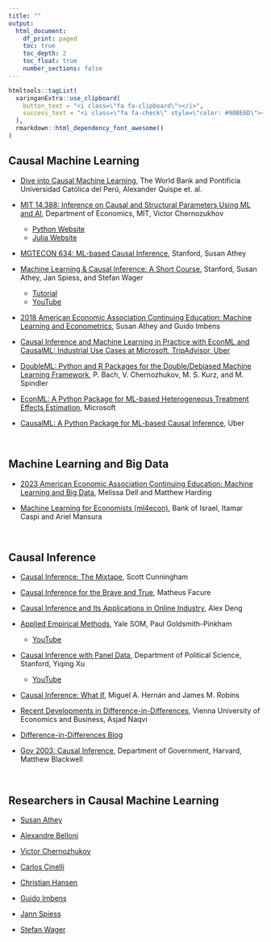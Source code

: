 ```yaml
---
title: ""
output: 
  html_document:
    df_print: paged
    toc: true
    toc_depth: 2
    toc_float: true
    number_sections: false
---
```

```r
htmltools::tagList(
  xaringanExtra::use_clipboard(
    button_text = "<i class=\"fa fa-clipboard\"></i>",
    success_text = "<i class=\"fa fa-check\" style=\"color: #90BE6D\"></i>",
  ),
  rmarkdown::html_dependency_font_awesome()
)

```



## Causal Machine Learning

- [Dive into Causal Machine Learning](https://d2cml-ai.github.io/d2cml.ai/){target="_blank"}, The World Bank and Pontificia Universidad Católica del Perú, Alexander Quispe et. al.
<br>

- [MIT 14.388: Inference on Causal and Structural Parameters Using ML and AI](https://d2cml-ai.github.io/14.388_r/intro.html){target="_blank"}, Department of Economics, MIT, Victor Chernozukhov
  - [Python Website](https://d2cml-ai.github.io/14.388_py/intro.html){target="_blank"}
  - [Julia Website](https://d2cml-ai.github.io/14.388_jl/intro.html){target="_blank"}
<br>

- [MGTECON 634: ML-based Causal Inference](https://d2cml-ai.github.io/mgtecon634_py/md/intro.html){target="_blank"}, Stanford, Susan Athey
<br>

- [Machine Learning & Causal Inference: A Short Course](https://www.gsb.stanford.edu/faculty-research/centers-initiatives/sil/research/methods/ai-machine-learning/short-course){target="_blank"}, Stanford, Susan Athey, Jan Spiess, and Stefan Wager
  - [Tutorial](https://gsbdbi.github.io/ml_tutorial/)
  - [YouTube](https://www.youtube.com/playlist?list=PLxq_lXOUlvQAoWZEqhRqHNezS30lI49G-){target="_blank"}
<br>


- [2018 American Economic Association Continuing Education: Machine Learning and Econometrics](https://www.aeaweb.org/conference/cont-ed/2018-webcasts){target="_blank"}, Susan Athey and Guido Imbens
<br>



- [Causal Inference and Machine Learning in Practice with EconML and CausalML: Industrial Use Cases at Microsoft, TripAdvisor, Uber](https://causal-machine-learning.github.io/kdd2021-tutorial/){target="_blank"}
<br>

- [DoubleML: Python and R Packages for the Double/Debiased Machine Learning Framework](https://docs.doubleml.org){target="_blank"}, P. Bach, V. Chernozhukov, M. S. Kurz, and M. Spindler
<br>

- [EconML: A Python Package for ML-based Heterogeneous Treatment Effects Estimation](https://github.com/Microsoft/EconML){target="_blank"}, Microsoft
<br>

- [CausalML: A Python Package for ML-based Causal Inference](https://github.com/uber/causalml){target="_blank"}, Uber



<br>

## Machine Learning and Big Data


- [2023 American Economic Association Continuing Education: Machine Learning and Big Data](https://www.aeaweb.org/conference/cont-ed/2023-webcasts){target="_blank"}, Melissa Dell and Matthew Harding
<br>

- [Machine Learning for Economists (ml4econ)](https://ml4econ.github.io/course-spring2019/index.html){target="_blank"}, Bank of Israel, Itamar Caspi and Ariel Mansura
<br>


<br>

## Causal Inference

- [Causal Inference: The Mixtape](https://mixtape.scunning.com){target="_blank"}, Scott Cunningham
<br>

- [Causal Inference for the Brave and True](https://matheusfacure.github.io/python-causality-handbook/landing-page.html){target="_blank"}, Matheus Facure
<br>

- [Causal Inference and Its Applications in Online Industry](https://alexdeng.github.io/causal/){target="_blank"}, Alex Deng
<br>

- [Applied Empirical Methods](https://github.com/paulgp/applied-methods-phd){target="_blank"}, Yale SOM, Paul Goldsmith-Pinkham
  - [YouTube](https://www.youtube.com/playlist?list=PLWWcL1M3lLlojLTSVf2gGYQ_9TlPyPbiJ){target="_blank"}
<br>

- [Causal Inference with Panel Data](https://yiqingxu.org/teaching/){target="_blank"}, Department of Political Science, Stanford, Yiqing Xu
  - [YouTube](https://www.youtube.com/playlist?list=PLo0lw6BstMGZQqx_r1GnOETkFYihCgve9){target="_blank"}
<br>

- [Causal Inference: What If](https://www.hsph.harvard.edu/miguel-hernan/causal-inference-book/){target="_blank"}, Miguel A. Hernán and James M. Robins
<br>

- [Recent Developments in Difference-in-Differences](https://asjadnaqvi.github.io/DiD/){target="_blank"}, Vienna University of Economics and Business, Asjad Naqvi
<br>

- [Difference-in-Differences Blog](https://diff.healthpolicydatascience.org){target="_blank"}
<br>


- [Gov 2003: Causal Inference](https://mattblackwell.github.io/gov2003-f21-site/){target="_blank"}, Department of Government, Harvard, Matthew Blackwell


<br>

## Researchers in Causal Machine Learning

- [Susan Athey](https://www.gsb.stanford.edu/faculty-research/faculty/susan-athey){target="_blank"}
<br>

- [Alexandre Belloni](https://people.duke.edu/~abn5/belloni-index.html){target="_blank"}
<br>

- [Victor Chernozhukov](https://www.mit.edu/~vchern/){target="_blank"}
<br>

- [Carlos Cinelli](https://carloscinelli.com){target="_blank"}
<br>

- [Christian Hansen](https://voices.uchicago.edu/christianhansen/){target="_blank"}
<br>

- [Guido Imbens](https://www.gsb.stanford.edu/faculty-research/faculty/guido-w-imbens){
target="_blank"}<br>

- [Jann Spiess](https://scholar.harvard.edu/spiess){target="_blank"}
<br>
- [Stefan Wager](https://web.stanford.edu/~swager/index.html)


